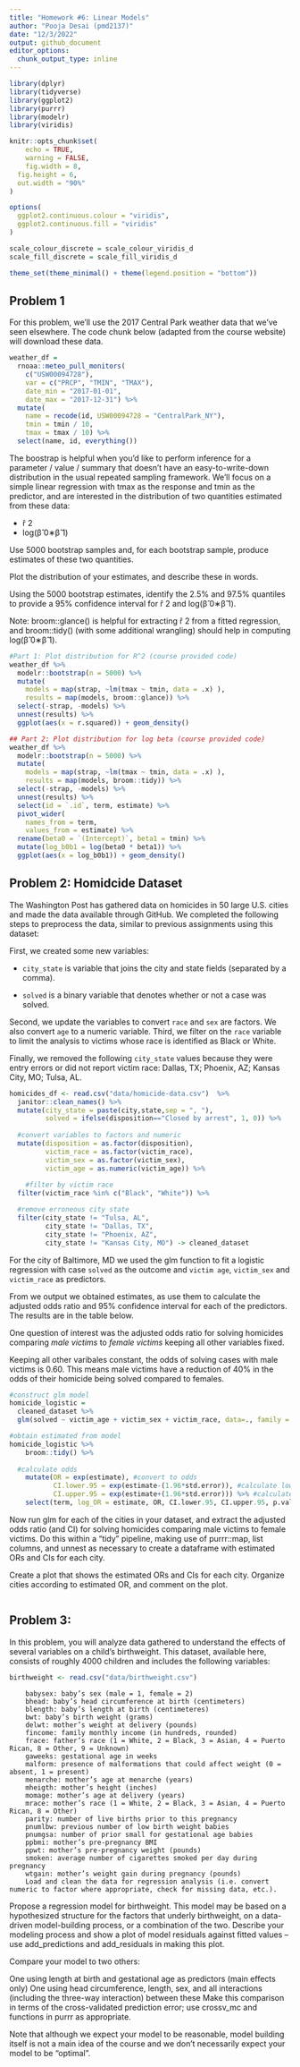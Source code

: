 ```yaml
---
title: "Homework #6: Linear Models"
author: "Pooja Desai (pmd2137)"
date: "12/3/2022"
output: github_document
editor_options: 
  chunk_output_type: inline
---
```


```r
library(dplyr)
library(tidyverse)
library(ggplot2)
library(purrr)
library(modelr)
library(viridis)

knitr::opts_chunk$set(
	echo = TRUE,
	warning = FALSE,
	fig.width = 8, 
  fig.height = 6,
  out.width = "90%"
)

options(
  ggplot2.continuous.colour = "viridis",
  ggplot2.continuous.fill = "viridis"
)

scale_colour_discrete = scale_colour_viridis_d
scale_fill_discrete = scale_fill_viridis_d

theme_set(theme_minimal() + theme(legend.position = "bottom"))
```

## Problem 1

For this problem, we'll use the 2017 Central Park weather data that we've seen elsewhere. The code chunk below (adapted from the course website) will download these data.

```r
weather_df = 
  rnoaa::meteo_pull_monitors(
    c("USW00094728"),
    var = c("PRCP", "TMIN", "TMAX"), 
    date_min = "2017-01-01",
    date_max = "2017-12-31") %>%
  mutate(
    name = recode(id, USW00094728 = "CentralPark_NY"),
    tmin = tmin / 10,
    tmax = tmax / 10) %>%
  select(name, id, everything())
```

The boostrap is helpful when you'd like to perform inference for a parameter / value / summary that doesn't have an easy-to-write-down distribution in the usual repeated sampling framework. We'll focus on a simple linear regression with tmax as the response and tmin as the predictor, and are interested in the distribution of two quantities estimated from these data:

-   r̂ 2
-   log(β̂ 0∗β̂ 1)

Use 5000 bootstrap samples and, for each bootstrap sample, produce estimates of these two quantities.

Plot the distribution of your estimates, and describe these in words.

Using the 5000 bootstrap estimates, identify the 2.5% and 97.5% quantiles to provide a 95% confidence interval for r̂ 2 and log(β̂ 0∗β̂ 1).

Note: broom::glance() is helpful for extracting r̂ 2 from a fitted regression, and broom::tidy() (with some additional wrangling) should help in computing log(β̂ 0∗β̂ 1).

```r
#Part 1: Plot distribution for R^2 (course provided code)
weather_df %>% 
  modelr::bootstrap(n = 5000) %>% 
  mutate(
    models = map(strap, ~lm(tmax ~ tmin, data = .x) ),
    results = map(models, broom::glance)) %>% 
  select(-strap, -models) %>% 
  unnest(results) %>% 
  ggplot(aes(x = r.squared)) + geom_density()

## Part 2: Plot distribution for log beta (course provided code)
weather_df %>% 
  modelr::bootstrap(n = 5000) %>% 
  mutate(
    models = map(strap, ~lm(tmax ~ tmin, data = .x) ),
    results = map(models, broom::tidy)) %>% 
  select(-strap, -models) %>% 
  unnest(results) %>% 
  select(id = `.id`, term, estimate) %>% 
  pivot_wider(
    names_from = term, 
    values_from = estimate) %>% 
  rename(beta0 = `(Intercept)`, beta1 = tmin) %>% 
  mutate(log_b0b1 = log(beta0 * beta1)) %>% 
  ggplot(aes(x = log_b0b1)) + geom_density()

```

## Problem 2: Homidcide Dataset

The Washington Post has gathered data on homicides in 50 large U.S. cities and made the data available through GitHub. We completed the following steps to preprocess the data, similar to previous assignments using this dataset:

First, we created some new variables:

-   `city_state` is variable that joins the city and state fields (separated by a comma).

-   `solved` is a binary variable that denotes whether or not a case was solved.

Second, we update the variables to convert `race` and `sex` are factors. We also convert `age` to a numeric variable. Third, we filter on the `race` variable to limit the analysis to victims whose race is identified as Black or White.

Finally, we removed the following `city_state` values because they were entry errors or did not report victim race: Dallas, TX; Phoenix, AZ; Kansas City, MO; Tulsa, AL.

```r
homicides_df <- read.csv("data/homicide-data.csv")  %>%
  janitor::clean_names() %>%
  mutate(city_state = paste(city,state,sep = ", "),
         solved = ifelse(disposition=="Closed by arrest", 1, 0)) %>%
  
  #convert variables to factors and numeric
  mutate(disposition = as.factor(disposition), 
         victim_race = as.factor(victim_race),
         victim_sex = as.factor(victim_sex),
         victim_age = as.numeric(victim_age)) %>%
  
    #filter by victim race
  filter(victim_race %in% c("Black", "White")) %>%

  #remove erroneous city state
  filter(city_state != "Tulsa, AL", 
         city_state != "Dallas, TX", 
         city_state != "Phoenix, AZ", 
         city_state != "Kansas City, MO") -> cleaned_dataset
```

For the city of Baltimore, MD we used the glm function to fit a logistic regression with case `solved` as the outcome and `victim age`, `victim_sex` and `victim_race` as predictors. 

From we output we obtained estimates, as use them to calculate the adjusted odds ratio and 95% confidence interval for each of the predictors. The results are in the table below. 

One question of interest was the adjusted odds ratio for solving homicides comparing *male victims* to *female victims* keeping all other variables fixed. 

Keeping all other varibales constant, the odds of solving cases with male victims is 0.60. This means male victims have a reduction of 40% in the odds of their homicide being solved compared to females. 

```r
#construct glm model
homicide_logistic = 
  cleaned_dataset %>%
  glm(solved ~ victim_age + victim_sex + victim_race, data=., family = binomial())

#obtain estimated from model
homicide_logistic %>%
    broom::tidy() %>% 
    
  #calculate odds
    mutate(OR = exp(estimate), #convert to odds
           CI.lower.95 = exp(estimate-(1.96*std.error)), #calculate lower CI @ 95%
           CI.upper.95 = exp(estimate+(1.96*std.error))) %>% #calculate lower CI @ 95%
    select(term, log_OR = estimate, OR, CI.lower.95, CI.upper.95, p.value)
```


Now run glm for each of the cities in your dataset, and extract the adjusted odds ratio (and CI) for solving homicides comparing male victims to female victims. Do this within a "tidy" pipeline, making use of purrr::map, list columns, and unnest as necessary to create a dataframe with estimated ORs and CIs for each city.

Create a plot that shows the estimated ORs and CIs for each city. Organize cities according to estimated OR, and comment on the plot.

```r


```

## Problem 3:

In this problem, you will analyze data gathered to understand the effects of several variables on a child's birthweight. This dataset, available here, consists of roughly 4000 children and includes the following variables:

```r
birthweight <- read.csv("data/birthweight.csv") 
```

        babysex: baby’s sex (male = 1, female = 2)
        bhead: baby’s head circumference at birth (centimeters)
        blength: baby’s length at birth (centimeteres)
        bwt: baby’s birth weight (grams)
        delwt: mother’s weight at delivery (pounds)
        fincome: family monthly income (in hundreds, rounded)
        frace: father’s race (1 = White, 2 = Black, 3 = Asian, 4 = Puerto Rican, 8 = Other, 9 = Unknown)
        gaweeks: gestational age in weeks
        malform: presence of malformations that could affect weight (0 = absent, 1 = present)
        menarche: mother’s age at menarche (years)
        mheigth: mother’s height (inches)
        momage: mother’s age at delivery (years)
        mrace: mother’s race (1 = White, 2 = Black, 3 = Asian, 4 = Puerto Rican, 8 = Other)
        parity: number of live births prior to this pregnancy
        pnumlbw: previous number of low birth weight babies
        pnumgsa: number of prior small for gestational age babies
        ppbmi: mother’s pre-pregnancy BMI
        ppwt: mother’s pre-pregnancy weight (pounds)
        smoken: average number of cigarettes smoked per day during pregnancy
        wtgain: mother’s weight gain during pregnancy (pounds)
        Load and clean the data for regression analysis (i.e. convert numeric to factor where appropriate, check for missing data, etc.).

Propose a regression model for birthweight. This model may be based on a hypothesized structure for the factors that underly birthweight, on a data-driven model-building process, or a combination of the two. Describe your modeling process and show a plot of model residuals against fitted values -- use add_predictions and add_residuals in making this plot.

Compare your model to two others:

One using length at birth and gestational age as predictors (main effects only) One using head circumference, length, sex, and all interactions (including the three-way interaction) between these Make this comparison in terms of the cross-validated prediction error; use crossv_mc and functions in purrr as appropriate.

Note that although we expect your model to be reasonable, model building itself is not a main idea of the course and we don't necessarily expect your model to be "optimal".

